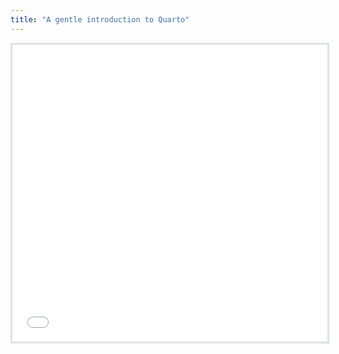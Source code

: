 ```yaml
---
title: "A gentle introduction to Quarto"
---
```


<style>
.slide-deck {
    border: 3px solid #dee2e6;
    width: 100%;
    height: 475px;
}
</style>

<div>
```{=html}
<iframe class="slide-deck" src="slides/quarto_intro_slides.html"></iframe>
```
</div>

